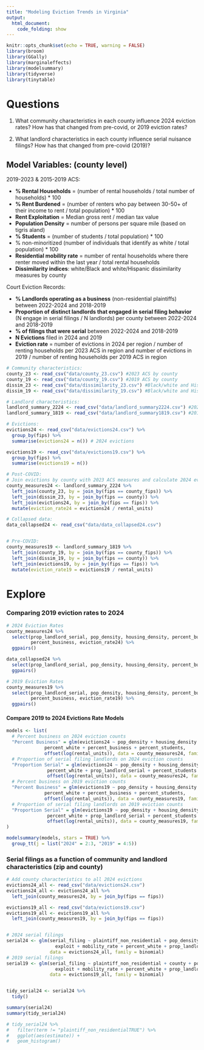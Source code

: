 ```yaml
---
title: "Modeling Eviction Trends in Virginia"
output: 
  html_document:
    code_folding: show
---
```


```r
knitr::opts_chunk$set(echo = TRUE, warning = FALSE)
library(broom)
library(GGally)
library(marginaleffects)
library(modelsummary)
library(tidyverse)
library(tinytable)
```

# Questions

1.  What community characteristics in each county influence 2024 eviction rates? How has that changed from pre-covid, or 2019 eviction rates?

2.  What landlord characteristics in each county influence serial nuisance filings? How has that changed from pre-covid (2019)?

## **Model Variables: (county level)**

2019-2023 & 2015-2019 ACS: 

-   **% Rental Households** = (number of rental households / total number of households) \* 100
-   **% Rent Burdened** = (number of renters who pay between 30-50+ of their income to rent / total population) \* 100
-   **Rent Exploitation** = Median gross rent / median tax value
-   **Population Density** = number of persons per square mile (based on tigris aland)
-   **% Students** = (number of students / total population) \* 100
-   \% non-minoritized (number of individuals that identify as white / total population) \* 100
-   **Residential mobility rate** = number of rental households where there renter moved within the last year / total rental households
-   **Dissimilarity indices**: white/Black and white/Hispanic dissimilarity measures by county

Court Eviction Records:

-   **% Landlords operating as a business** (non-residential plaintiffs) between 2022-2024 and 2018-2019
-   **Proportion of distinct landlords that engaged in serial filing behavior** (N engage in serial filings / N landlords) per county between 2022-2024 and 2018-2019
-   **% of filings that were serial** between 2022-2024 and 2018-2019
-   **N Evictions** filed in 2024 and 2019 
-   **Eviction rate** = number of evictions in 2024 per region / number of renting households per 2023 ACS in region and number of evictions in 2019 / number of renting households per 2019 ACS in region 


```r
# Community characteristics:
county_23 <- read_csv("data/county_23.csv") #2023 ACS by county
county_19 <- read_csv("data/county_19.csv") #2019 ACS by county
dissim_23 <- read_csv("data/dissimilarity_23.csv") #Black/white and Hispanic/white dissimilarity by county 2023
dissim_19 <- read_csv("data/dissimilarity_19.csv") #Black/white and Hispanic/white dissimilarity by county 2019

# Landlord characteristics:
landlord_summary_2224 <- read_csv("data/landlord_summary2224.csv") #2022-2024 landlord characteristics 
landlord_summary_1819 <- read_csv("data/landlord_summary1819.csv") #2018-2019 landlord characteristics

# Evictions: 
evictions24 <- read_csv("data/evictions24.csv") %>%
  group_by(fips) %>%
  summarise(evictions24 = n()) # 2024 evictions

evictions19 <- read_csv("data/evictions19.csv") %>%
  group_by(fips) %>%
  summarise(evictions19 = n())

# Post-COVID:
# Join evictions by county with 2023 ACS measures and calculate 2024 eviction rates 
county_measures24 <- landlord_summary_2224 %>%
  left_join(county_23, by = join_by(fips == county_fips)) %>%
  left_join(dissim_23, by = join_by(fips == county)) %>%
  left_join(evictions24, by = join_by(fips == fips)) %>%
  mutate(eviction_rate24 = evictions24 / rental_units)

# Collapsed data:
data_collapsed24 <- read_csv("data/data_collapsed24.csv")


# Pre-COVID:
county_measures19 <- landlord_summary_1819 %>%
  left_join(county_19, by = join_by(fips == county_fips)) %>%
  left_join(dissim_19, by = join_by(fips == county)) %>%
  left_join(evictions19, by = join_by(fips == fips)) %>%
  mutate(eviction_rate19 = evictions19 / rental_units)
```

# Explore

### Comparing 2019 eviction rates to 2024

```r
# 2024 Eviction Rates
county_measures24 %>%
  select(prop_landlord_serial, pop_density, housing_density, percent_burdened, exploit, mobility_rate, percent_white, 
         percent_business, eviction_rate24) %>%
  ggpairs()

data_collapsed24 %>%
  select(prop_landlord_serial, pop_density, housing_density, percent_burdened, exploit, mobility_rate, percent_business, eviction_rate24) %>%
  ggpairs()
```

```r
# 2019 Eviction Rates
county_measures19 %>%
  select(prop_landlord_serial, pop_density, housing_density, percent_burdened, exploit, mobility_rate, percent_white, 
         percent_business, eviction_rate19) %>%
  ggpairs()
```
#### Compare 2019 to 2024 Evictions Rate Models

```r
models <- list(
  # Percent business on 2024 eviction counts
  "Percent Business" = glm(evictions24 ~ pop_density + housing_density + percent_burdened + exploit + mobility_rate +
              percent_white + percent_business + percent_students, 
              offset(log(rental_units)), data = county_measures24, family = poisson),
  # Proportion of serial filing landlords on 2024 eviction counts
  "Proportion Serial" = glm(evictions24 ~ pop_density + housing_density + percent_burdened + exploit + mobility_rate +
               percent_white + prop_landlord_serial + percent_students +
               offset(log(rental_units)), data = county_measures24, family = poisson),
  # Percent business on 2019 eviction counts
  "Percent Business" = glm(evictions19 ~ pop_density + housing_density + percent_burdened + exploit + mobility_rate +
              percent_white + percent_business + percent_students, 
              offset(log(rental_units)), data = county_measures19, family = poisson),
  # Proportion of serial filing landlords on 2019 eviction counts
  "Proportion Serial" = glm(evictions19 ~ pop_density + housing_density + percent_burdened + exploit + mobility_rate +
               percent_white + prop_landlord_serial + percent_students +
               offset(log(rental_units)), data = county_measures19, family = poisson)
)

modelsummary(models, stars = TRUE) %>%
  group_tt(j = list("2024" = 2:3, "2019" = 4:5))

```


### Serial filings as a function of community and landlord characteristics (zip and county)


```r

# Add county characteristics to all 2024 evictions 
evictions24_all <- read_csv("data/evictions24.csv")
evictions24_all <- evictions24_all %>%
  left_join(county_measures24, by = join_by(fips == fips))

evictions19_all <- read_csv("data/evictions19.csv")
evictions19_all <- evictions19_all %>%
  left_join(county_measures19, by = join_by(fips == fips))


# 2024 serial filings
serial24 <- glm(serial_filing ~ plaintiff_non_residential + pop_density + percent_burdened + 
                  exploit + mobility_rate + percent_white + prop_landlord_serial + percent_students,
                data = evictions24_all, family = binomial)
# 2019 serial filings 
serial19 <- glm(serial_filing ~ plaintiff_non_residential + county + pop_density + percent_burdened + 
                  exploit + mobility_rate + percent_white + prop_landlord_serial + percent_students,
                data = evictions19_all, family = binomial)


tidy_serial24 <- serial24 %>%
  tidy()

summary(serial24)
summary(tidy_serial24)

# tidy_serial24 %>%
#   filter(term != "plaintiff_non_residentialTRUE") %>%
#   ggplot(aes(estimate)) +
#   geom_histogram()

```

